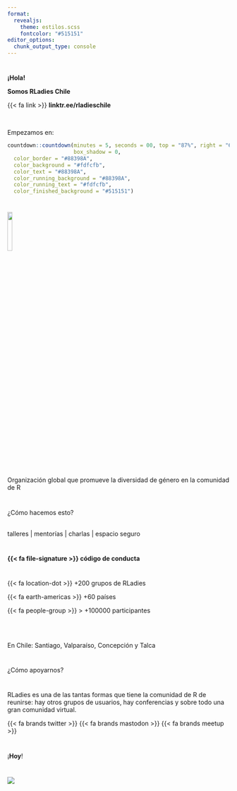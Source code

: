 ```yaml
---
format: 
  revealjs:
    theme: estilos.scss
    fontcolor: "#515151"
editor_options: 
  chunk_output_type: console
---
```




# {background-color="#88398A" data-menu-title="Portada"}

[**¡Hola!**]{.ultra-grande}

[**Somos RLadies Chile**]{.mas-grande}



[{{< fa link >}} **linktr.ee/rladieschile**]{.mediano}

<br/>

Empezamos en:

```r
countdown::countdown(minutes = 5, seconds = 00, top = "87%", right = "69%", font_size = "2em",
                     box_shadow = 0, 
  color_border = "#88398A",
  color_background = "#fdfcfb",
  color_text = "#88398A",
  color_running_background = "#88398A",
  color_running_text = "#fdfcfb",
  color_finished_background = "#515151")
```


# {.centrado}

![](img/hex-logo.png){width="15%"}

[Organización global que promueve la diversidad de género en la comunidad de R]{.mediano}

# {background-color="#88398A" .mas-grande .centrado}

¿Cómo hacemos esto?
<br/>
<br/>

::: {.r-fit-text}
talleres \| mentorías \| charlas \| espacio seguro
:::

# {background-color="#88398A"}

::: {.r-fit-text}
**{{< fa file-signature >}} código de conducta**
:::

# {background-color="#88398A"}

::: {.mas-grande}
{{< fa  location-dot >}} +200 grupos de RLadies

{{< fa  earth-americas >}} +60 países

{{< fa people-group >}} \> +100000 participantes
:::
<br/>
<br/>

::: {.mediano}
En Chile: Santiago, Valparaíso, Concepción y Talca
:::

# {background-color="#88398A" .ultra-grande .centrado}

¿Cómo apoyarnos?

# {.mediano .centrado}

RLadies es una de las tantas formas que tiene la comunidad de R de reunirse: hay otros grupos de usuarios, hay conferencias y sobre todo una gran comunidad virtual.

::: {.ultra-grande}
{{< fa brands twitter >}} {{< fa brands mastodon >}} {{< fa brands meetup >}}
:::


# {background-color="#FFFFFF" .centrado}

[¡**Hoy**!]{.ultra-grande}

# {background-color="#c5cdff" .grande .centrado}

![](img/furrr.png)

